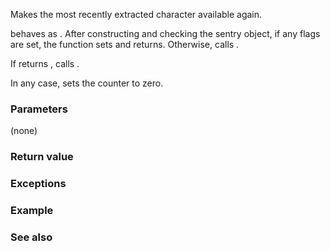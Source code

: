 {{cpp/io/basic_istream/title|unget}}
{{cpp/io/basic_istream/navbar}}
{{ddcl|
basic_istream&amp; unget();
}}

Makes the most recently extracted character available again.

{{rev inl|since=c++11|First, clears {{ltt|cpp/io/ios_base/iostate|eofbit}}. Then,}} {{tt|unget}} behaves as {{named req|UnformattedInputFunction}}. After constructing and checking the sentry object, if any {{lc|ios_base::iostate}} flags are set, the function sets {{tt|failbit}} and returns. Otherwise, calls {{c|rdbuf()-&gt;sungetc()}}.

If {{c|rdbuf()-&gt;sungetc()}} returns {{c|Traits::eof()}}, calls {{c|setstate(badbit)}}.

In any case, sets the {{tt|gcount()}} counter to zero.

===Parameters===
(none)

===Return value===
{{c|*this}}

===Exceptions===
{{include|cpp/io/stream_exceptions}}

===Example===
{{example
|code=
#include &lt;iostream&gt;
#include &lt;sstream&gt;

int main()
{
    std::istringstream s1("Hello, world.");
    char c1 = s1.get();
    if (s1.unget())
    {
        char c2 = s1.get();
        std::cout &lt;&lt; "Got: '" &lt;&lt; c1 &lt;&lt; "'. Got again: '" &lt;&lt; c2 &lt;&lt; "'.\n";
    }
}
|output=
Got: 'H'. Got again: 'H'.
}}

===See also===
{{dsc begin}}
{{dsc inc|cpp/io/basic_streambuf/dsc sungetc}}
{{dsc inc|cpp/io/basic_istream/dsc get}}
{{dsc inc|cpp/io/basic_istream/dsc peek}}
{{dsc inc|cpp/io/basic_istream/dsc putback}}
{{dsc end}}

{{langlinks|de|es|fr|it|ja|pt|ru|zh}}